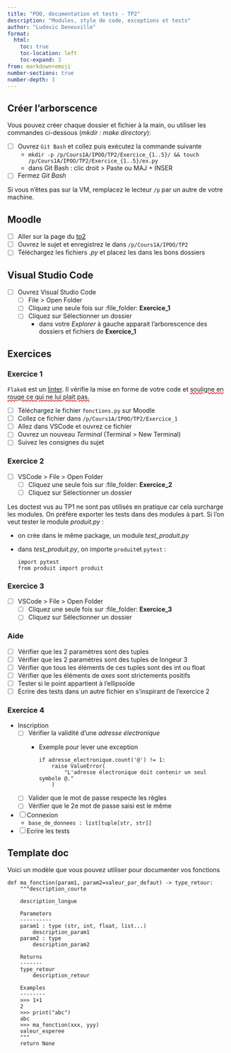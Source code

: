 ```yaml
---
title: "POO, documentation et tests - TP2"
description: "Modules, style de code, exceptions et tests"
author: "Ludovic Deneuville"
format:
  html:
    toc: true
    toc-location: left
    toc-expand: 3
from: markdown+emoji
number-sections: true
number-depth: 3
---
```



## Créer l'arborscence

Vous pouvez créer chaque dossier et fichier à la main, ou utiliser les commandes ci-dessous (*mkdir : make directory*):

- [ ] Ouvrez `Git Bash` et collez puis exécutez la commande suivante
  - `mkdir -p /p/Cours1A/IPOO/TP2/Exercice_{1..5}/ && touch /p/Cours1A/IPOO/TP2/Exercice_{1..5}/ex.py`
  - dans Git Bash : clic droit > Paste ou MAJ + INSER
- [ ] Fermez *Git Bash*

:::{.callout-warning}
Si vous n'êtes pas sur la VM, remplacez le lecteur `/p` par un autre de votre machine.
:::


## Moodle

- [ ] Aller sur la page du [tp2](https://foad-moodle.ensai.fr/course/view.php?id=148&section=3){target="_blank"}
- [ ] Ouvrez le sujet et enregistrez le dans `/p/Cours1A/IPOO/TP2`
- [ ] Téléchargez les fichiers *.py* et placez les dans les bons dossiers

## Visual Studio Code

- [ ] Ouvrez Visual Studio Code
  - [ ] File > Open Folder
  - [ ] Cliquez une seule fois sur :file_folder: **Exercice_1**
  - [ ] Cliquez sur [Sélectionner un dossier]{.text-like-button}
    - dans votre *Explorer* à gauche apparait l'arborescence des dossiers et fichiers de **Exercice_1**

## Exercices

### Exercice 1

`Flake8` est un [linter](https://openclassrooms.com/fr/courses/7160741-ecrivez-du-code-python-maintenable/7187871-utilisez-des-linters-pour-que-votre-code-reste-propre){target="_blank"}. Il vérifie la mise en forme de votre code et <span style="text-decoration: underline; text-decoration-style: wavy; text-decoration-color: red;">souligne en rouge ce qui ne lui plait pas.</span>

- [ ] Téléchargez le fichier `fonctions.py` sur Moodle
- [ ] Collez ce fichier dans `/p/Cours1A/IPOO/TP2/Exercice_1`
- [ ] Allez dans VSCode et ouvrez ce fichier
- [ ] Ouvrez un nouveau *Terminal* (Terminal > New Terminal)
- [ ] Suivez les consignes du sujet

### Exercice 2

- [ ] VSCode > File > Open Folder
  - [ ] Cliquez une seule fois sur :file_folder: **Exercice_2**
  - [ ] Cliquez sur [Sélectionner un dossier]{.text-like-button}

Les doctest vus au TP1 ne sont pas utilisés en pratique car cela surcharge les modules.
On préfère exporter les tests dans des modules à part.
Si l'on veut tester le module *produit.py* :

- on crée dans le même package, un module *test_produit.py*
- dans *test_produit.py*, on importe `produit`et `pytest` :
  ```.python
  import pytest
  from produit import produit
  ```


### Exercice 3

- [ ] VSCode > File > Open Folder
  - [ ] Cliquez une seule fois sur :file_folder: **Exercice_3**
  - [ ] Cliquez sur [Sélectionner un dossier]{.text-like-button}

:::{.callout-tip collapse="true"}
### Aide

- [ ] Vérifier que les 2 paramètres sont des tuples
- [ ] Vérifier que les 2 paramètres sont des tuples de longeur 3
- [ ] Vérifier que tous les éléments de ces tuples sont des int ou float
- [ ] Vérifier que les éléments de *axes* sont strictements positifs
- [ ] Tester si le point appartient à l'ellipsoïde
- [ ] Ecrire des tests dans un autre fichier en s'inspirant de l'exercice 2
:::


### Exercice 4

- Inscription
  - [ ] Vérifier la validité d'une *adresse électronique*
    - Exemple pour lever une exception
      ```.python
      if adresse_electronique.count('@') != 1:
          raise ValueError(
              "L'adresse électronique doit contenir un seul symbole @."
          )
      ```
  - [ ] Valider que le mot de passe respecte les règles
  - [ ] Vérifier que le 2e mot de passe saisi est le même
- [ ] Connexion
  - `base_de_donnees : list[tuple[str, str]]`
- [ ] Ecrire les tests


## Template doc

Voici un modèle que vous pouvez utiliser pour documenter vos fonctions

```.python
def ma_fonction(param1, param2=valeur_par_defaut) -> type_retour:
    """description_courte

    description_longue

    Parameters
    ----------
    param1 : type (str, int, float, list...)
        description_param1
    param2 : type
        description_param2

    Returns
    -------
    type_retour
        description_retour

    Examples
    --------
    >>> 1+1
    2
    >>> print("abc")
    abc
    >>> ma_fonction(xxx, yyy)
    valeur_esperee
    """
    return None
```
